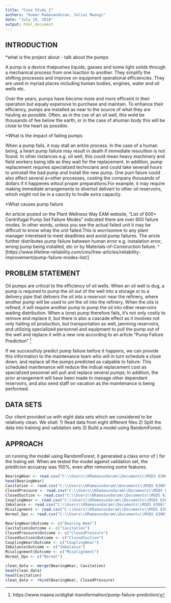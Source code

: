 ---
title: "Case Study_2"
authors: "Kumar Ramasanduran, Julius Mwangi"
date: "July 29, 2018"
output: html_document
---



## INTRODUCTION
*what is the project about - talk about the pumps

A pump is a device thatpushes liquids, gasses and some light solids through a mechanical process from one loaction to another. 
They simplify the shifting processes and improve on equipment operational efficiencies. They are used in myriad places including human bodies, engines, water and oil wells etc. 

Over the years, pumps have become more and more efficeint in their operation but equaly expensive to purchase and maintain.  To enhance their efficiency, pumps are installed as near to the source of what they are hauling as poosible. Often, as in the cse of an oil well, this wold be thousands of fee below the earth, or in the case of  ahuman body this will be close to the heart as possible.

*What is the impact of failing pumps

When a pump fails, it may stall an entire process.  In the case of a human being, a heart pump failure may result in death if immediate resoultion is not found. In other instances e.g. oil well, this could mean heavy machinery and field workers being idle as they wait for the replacement. In addition, pump replacement requires specialized techncians and could take severall hours to uninstall the bad pump and install the new pump. One pum faiure could also affect several a=other processes, costing the company thousands of dollars if it happenes witout proper preparations.For example, it may require making immediate arrangements to divertoil delivert to other oil reservoirs, which might not be in a caocity to hndle extra capacity.

*What causes pump failure

An article posted on the Plant Wellness Way EAM website, "List of 600+ Centrifugal Pump Set Failure Modes" indicated there are over 600 failure modes. In other words, unless you see the actual failed unit it may be difficult to know whay the unit failed.This is worrisomne to any plant manager interetsed to meet deadlines and avoid pump failures. The aricle further distributes pump failure between human error e.g. instalation error, wrong pump being installed, etc or by Materials-of-Construction failure. ^
[https://www.lifetime-reliability.com/cms/free-articles/reliability-improvement/pump-failure-modes-list/]

## PROBLEM STATEMENT
Oil pumps are critical to the efficiency of oil wells. When an oil well is dug, a pump is required to pump the oil out of the well into a storage or to a delivery pipe that delivers the oil into a reservoir near the refinery, where another pump will be used to um the oil into the refinery. When the oils is refined, it will require another pump to pump the oil into other reservoirs waiting distribution. When a (one) pump therefore fails, it’s not only costly to remove and replace it, but there is also a cascade effect as it involves not only halting oil production, but transportation as well, jamming reservoirs, and utilizing specialized personnel and equipment to pull the pump out of the well and replace it with a new one according to an article "Pump Failure Prediction" ^[https://www.maana.io/digital-transformation/pump-failure-prediction/]

If we successfuly predict pump failure before it happens, we can provide this information to the maintenance team who will in turn schedule a close down, and replace all the pumps predicted as calpable to failure. This scheduled maintenance will reduce the indiual replacement cost as specialized pesonnel will pull and replace several pumps; In addition, the prior arrangement will have been made to manage other dependant reservoirs, and also send staff on vacation as the maintenance is being performed. 

## DATA SETS
Our client provided us with eight data sets which we considered to be relatively clean. We shall:
1) Read data from eight different files 
2) Split the data into training and validation sets
3) Build a model using RandomForest. 

## APPROACH
on running the model using RandomForest, it generated a class error of ) for the traiing set. When we tested the model against validation set, the preditcion accuaray was 100%, even after removing some features. 


```{r}
BearingWear <- read.csv("C:\\Users\\KRamasundaram\\Documents\\MSDS 6306\\Case Study 2\\Data Set\\Bearing_Wear.csv")
head(BearingWear)
Cavitation <- read.csv("C:\\Users\\KRamasundaram\\Documents\\MSDS 6306\\Case Study 2\\Data Set\\Cavitation.csv")
ClosedPressure <- read.csv("C:\\Users\\KRamasundaram\\Documents\\MSDS 6306\\Case Study 2\\Data Set\\Closed_pressure_side.csv")
ClosedSuction <- read.csv("C:\\Users\\KRamasundaram\\Documents\\MSDS 6306\\Case Study 2\\Data Set\\Closed_Suction_Side.csv")
CouplingWear <- read.csv("C:\\Users\\KRamasundaram\\Documents\\MSDS 6306\\Case Study 2\\Data Set\\Coupling_Wear.csv")
Imbalance <- read.csv("C:\\Users\\KRamasundaram\\Documents\\MSDS 6306\\Case Study 2\\Data Set\\Imbalance.csv")
Misalignment <- read.csv("C:\\Users\\KRamasundaram\\Documents\\MSDS 6306\\Case Study 2\\Data Set\\Misalignment.csv")
Normal_Ops <- read.csv("C:\\Users\\KRamasundaram\\Documents\\MSDS 6306\\Case Study 2\\Data Set\\Normal_Operation.csv")

BearingWear$Outcome <- c("Bearing Wear")
Cavitation$Outcome <- c("Cavitation")
ClosedPressure$Outcome <- c("ClosedPressure")
ClosedSuction$Outcome <- c("ClosedSuction")
CouplingWear$Outcome <- c("CouplingWear")
Imbalance$Outcome <- c("Imbalance")
Misalignment$Outcome <- c("Misalignment")
Normal_Ops <- c("Normal")

clean_data <- merge(BearingWear, Cavitation)
head(clean_data)
head(Cavitation)
clean_data <- rbind(BearingWear, ClosedPressure)
```

